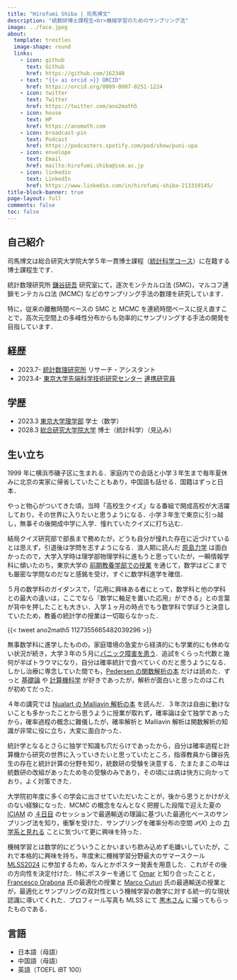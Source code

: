 ```yaml
---
title: "Hirofumi Shiba | 司馬博文"
description: "統数研博士課程生<br>機械学習のためのサンプリング法"
image: ../face.jpeg
about:
  template: trestles
  image-shape: round
  links:
    - icon: github
      text: Github
      href: https://github.com/162348
    - text: "{{< ai orcid >}} ORCID"
      href: https://orcid.org/0009-0007-8251-1224
    - icon: twitter
      text: Twitter
      href: https://twitter.com/ano2math5
    - icon: house
      text: HP
      href: https://anomath.com
    - icon: broadcast-pin
      text: Podcast
      href: https://podcasters.spotify.com/pod/show/puni-upa
    - icon: envelope
      text: Email
      href: mailto:hirofumi.shiba@ism.ac.jp
    - icon: linkedin
      text: LinkedIn
      href: https://www.linkedin.com/in/hirofumi-shiba-213319145/
title-block-banner: true
page-layout: full
comments: false
toc: false
---
```


## 自己紹介

司馬博文は総合研究大学院大学５年一貫博士課程（[統計科学コース](https://www.ism.ac.jp/senkou/)）に在籍する博士課程生です．

統計数理研究所 [鎌谷研吾](https://sites.google.com/view/kengokamatani/home) 研究室にて，逐次モンテカルロ法 (SMC)，マルコフ連鎖モンテカルロ法 (MCMC) などのサンプリング手法の数理を研究しています．

特に，従来の離散時間ベースの SMC と MCMC を連続時間ベースに捉え直すことで，高次元空間上の多峰性分布からも効率的にサンプリングする手法の開発を目指しています．

## 経歴

* 2023.7- [統計数理研究所](https://www.ism.ac.jp/) リサーチ・アシスタント
* 2023.4- [東京大学先端科学技術研究センター](https://www.rcast.u-tokyo.ac.jp/ja/index.html) [連携研究員](https://esrp.rcast.u-tokyo.ac.jp/experts/hirofumi-shiba/)

## 学歴

* 2023.3 [東京大学理学部](https://www.ms.u-tokyo.ac.jp/index-j.html) 学士（数学）
* 2028.3 [総合研究大学院大学](https://www.soken.ac.jp/) 博士（統計科学）（見込み）

## 生い立ち

1999 年に横浜市磯子区に生まれる．家庭内での会話と小学３年生まで毎年夏休みに北京の実家に帰省していたこともあり，中国語も話せる．国籍はずっと日本．

やっと物心がついてきた頃，当時「高校生クイズ」なる番組で開成高校が大活躍しており，その世界に入りたいと思うようになる．小学３年生で東京に引っ越し，無事その後開成中学に入学．憧れていたクイズに打ち込む．

結局クイズ研究部で部長まで務めたが，どうも自分が憧れた存在に近づけているとは思えず，引退後は学問を志すようになる．浪人期に読んだ [原島力学](https://www.shokabo.co.jp/mybooks/ISBN978-4-7853-2020-1.htm) は面白かったので，大学入学時は理学部物理学科に進もうと思っていたが，一瞬情報学科に傾いたのち，東京大学の [前期教養学部での授業](../posts/2023/Life/BookRecommendation.qmd#sec-freshman) を通じて，数学はどこまでも厳密な学問なのだなと感銘を受け，すぐに数学科進学を確信．

５月の数学科のガイダンスで，「応用に興味ある者にとって，数学科と他の学科との最大の違いは，ここでなら『数学に軸足を置いた応用』ができる」との言葉が背中を押したことも大きい．入学１ヶ月の時点でもう数学科で学ぼうと決意していたため，教養の統計学の授業は一切取らなかった．

{{< tweet ano2math5 1127355665482039296 >}}

無事数学科に進学したものの，家庭環境の急変から経済的にも学業的にも休めない状況が続き，大学３年の５月に[パニック障害を患う](../posts/2023/Life/MentalHealth.qmd)．追試をくらった代数と幾何が半ばトラウマになり，自分は確率統計で食べていくのだと思うようになる．しかし治療に専念していた間でも，[Pedersen の関数解析の本](https://link.springer.com/book/10.1007/978-1-4612-1007-8) だけは読めた．ずっと [基礎論](https://www.utp.or.jp/book/b561895.html) や [計算機科学](https://shop.elsevier.com/books/computer-organization-and-design-mips-edition/patterson/978-0-12-407726-3) が好きであったが，解析が面白いと思ったのはこれが初めてだった．

４年の講究では [Nualart の Malliavin 解析の本](https://www.cambridge.org/core/books/introduction-to-malliavin-calculus/8E17E009769FE6797351721C024BDCAE) を読んだ．３年次は自由に動けないことも多かったことから思うように授業が取れず，確率論は全て独学であったから，確率過程の概念に難儀したが，確率解析と Malliavin 解析は関数解析の知識が非常に役に立ち，大変に面白かった．

統計学となるとさらに独学で知識も穴だらけであったから，自分は確率過程と計算機から研究の世界に入っていきたいと思っていたところ，指導教員から鎌谷先生の存在と統計計算の分野を知り，統数研の受験を決意する．たまたまこの年は統数研の改組があったため冬の受験のみであり，その頃には病は快方に向かっており，よく対策できた．

大学院初年度に多くの学会に出させていただいたことが，後から思うとかけがえのない経験になった．MCMC の概念をなんとなく把握した段階で迎えた夏の [ICIAM](https://iciam2023.org/) の [４日目](https://iciam2023.org/registered_data?id=00837) のセッションで最適輸送の理論に基づいた最適化ベースのサンプリング法を知り，衝撃を受けた．サンプリングを確率分布の空間 $\mathcal{P}(X)$ 上の [力学系と見れる](../posts/2024/Process/ResidualWaitingTime.qmd) ことに気づいて更に興味を持った．

機械学習とは数学的にどういうことかいまいち飲み込めず毛嫌いしていたが，これで本格的に興味を持ち，年度末に機械学習分野最大のサマースクール [MLSS2024](/static/Sessions.qmd#sec-MLSS2024) に参加するため，なんとかポスター発表を用意した．これがその後の方向性を決定付けた．特にポスターを通じて [Omar](https://l-omar-chehab.github.io/) と知り合ったことと，[Francesco Orabona](https://francesco.orabona.com/) 氏の最適化の授業と [Marco Cuturi](https://marcocuturi.net/) 氏の最適輸送の授業とが，最適化とサンプリングの双対性という機械学習の数学に対する統一的な現状認識に導いてくれた．プロフィール写真も MLSS にて [黒木さん](https://sites.google.com/view/yuko-kuroki/japanese) に撮ってもらったものである．

## 言語

* 日本語（母語）
* 中国語（母語）
* 英語（TOEFL iBT 100）